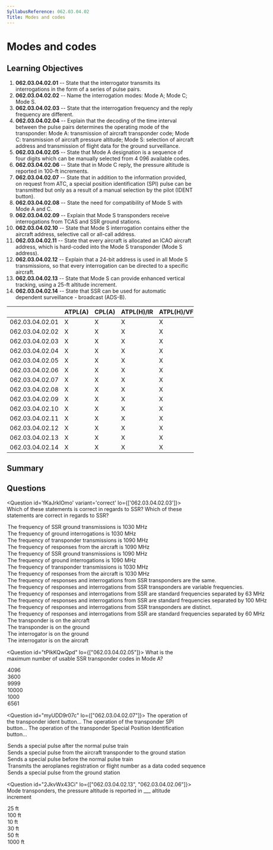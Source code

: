 ```yaml
---
SyllabusReference: 062.03.04.02
Title: Modes and codes
---
```


# Modes and codes

## Learning Objectives

1. **062.03.04.02.01** -- State that the interrogator transmits its
   interrogations in the form of a series of pulse pairs.
2. **062.03.04.02.02** -- Name the interrogation modes: Mode A; Mode C; Mode S.
3. **062.03.04.02.03** -- State that the interrogation frequency and the reply
   frequency are different.
4. **062.03.04.02.04** -- Explain that the decoding of the time interval between
   the pulse pairs determines the operating mode of the transponder: Mode A:
   transmission of aircraft transponder code; Mode C: transmission of aircraft
   pressure altitude; Mode S: selection of aircraft address and transmission of
   flight data for the ground surveillance.
5. **062.03.04.02.05** -- State that Mode A designation is a sequence of four
   digits which can be manually selected from 4 096 available codes.
6. **062.03.04.02.06** -- State that in Mode C reply, the pressure altitude is
   reported in 100-ft increments.
7. **062.03.04.02.07** -- State that in addition to the information provided, on
   request from ATC, a special position identification (SPI) pulse can be
   transmitted but only as a result of a manual selection by the pilot (IDENT
   button).
8. **062.03.04.02.08** -- State the need for compatibility of Mode S with Mode A
   and C.
9. **062.03.04.02.09** -- Explain that Mode S transponders receive
   interrogations from TCAS and SSR ground stations.
10. **062.03.04.02.10** -- State that Mode S interrogation contains either the
    aircraft address, selective call or all-call address.
11. **062.03.04.02.11** -- State that every aircraft is allocated an ICAO
    aircraft address, which is hard-coded into the Mode S transponder (Mode S
    address).
12. **062.03.04.02.12** -- Explain that a 24-bit address is used in all Mode S
    transmissions, so that every interrogation can be directed to a specific
    aircraft.
13. **062.03.04.02.13** -- State that Mode S can provide enhanced vertical
    tracking, using a 25-ft altitude increment.
14. **062.03.04.02.14** -- State that SSR can be used for automatic dependent
    surveillance - broadcast (ADS-B).

|                 | ATPL(A) | CPL(A) | ATPL(H)/IR | ATPL(H)/VFR | CPL(H) | IR  | CBIR(A) |
| --------------- | ------- | ------ | ---------- | ----------- | ------ | --- | ------- |
| 062.03.04.02.01 | X       | X      | X          | X           | X      | X   | X       |
| 062.03.04.02.02 | X       | X      | X          | X           | X      | X   | X       |
| 062.03.04.02.03 | X       | X      | X          | X           | X      |     |         |
| 062.03.04.02.04 | X       | X      | X          | X           | X      |     |         |
| 062.03.04.02.05 | X       | X      | X          | X           | X      | X   | X       |
| 062.03.04.02.06 | X       | X      | X          | X           | X      | X   |         |
| 062.03.04.02.07 | X       | X      | X          | X           | X      | X   |         |
| 062.03.04.02.08 | X       | X      | X          | X           | X      | X   |         |
| 062.03.04.02.09 | X       | X      | X          | X           | X      | X   |         |
| 062.03.04.02.10 | X       | X      | X          | X           | X      | X   |         |
| 062.03.04.02.11 | X       | X      | X          | X           | X      | X   | X       |
| 062.03.04.02.12 | X       | X      | X          | X           | X      | X   |         |
| 062.03.04.02.13 | X       | X      | X          | X           | X      | X   |         |
| 062.03.04.02.14 | X       | X      | X          | X           | X      | X   |         |

## Summary

## Questions

<Question id='fKaJrkIOmo' variant='correct' lo={['062.03.04.02.03']}>
  <Text variant='oneCorrect'>Which of these statements is correct in regards to SSR?</Text>
  <Text variant='oneTwo'>Which of these statements are correct in regards to SSR?</Text>
  <Option id='fKaJrkIOmo-1' correct key="1">The frequency of SSR ground transmissions is 1030 MHz</Option>
  <Option id='fKaJrkIOmo-2' correct key="1">The frequency of ground interrogations is 1030 MHz</Option>
  <Option id='fKaJrkIOmo-3' correct key="2">The frequency of transponder transmissions is 1090 MHz</Option>
  <Option id='fKaJrkIOmo-4' correct key="2">The frequency of responses from the aircraft is 1090 MHz</Option>

<Option id="fKaJrkIOmo-5" key="3">
  The frequency of SSR ground transmissions is 1090 MHz
</Option>
<Option id="fKaJrkIOmo-6" key="3">
  The frequency of ground interrogations is 1090 MHz
</Option>
<Option id="fKaJrkIOmo-7" key="4">
  The frequency of transponder transmissions is 1030 MHz
</Option>
<Option id="fKaJrkIOmo-8" key="4">
  The frequency of responses from the aircraft is 1030 MHz
</Option>

<Option id="fKaJrkIOmo-9" key="5">
  The frequency of responses and interrogations from SSR transponders are the
  same.
</Option>
<Option id="fKaJrkIOmo-a" key="5">
  The frequency of responses and interrogations from SSR transponders are
  variable frequencies.
</Option>
<Option id="fKaJrkIOmo-b" key="5">
  The frequency of responses and interrogations from SSR are standard
  frequencies separated by 63 MHz
</Option>
<Option id="fKaJrkIOmo-c" key="5">
  The frequency of responses and interrogations from SSR are standard
  frequencies separated by 100 MHz
</Option>
<Option id="fKaJrkIOmo-d" correct key="5">
  The frequency of responses and interrogations from SSR transponders are
  distinct.
</Option>
<Option id="fKaJrkIOmo-e" correct key="5">
  The frequency of responses and interrogations from SSR are standard
  frequencies separated by 60 MHz
</Option>

  <Option id='fKaJrkIOmo-f' key="7" correct >The transponder is on the aircraft</Option>
  <Option id='fKaJrkIOmo-g' key="7" >The transponder is on the ground</Option>
  <Option id='fKaJrkIOmo-h' key="7" correct >The interrogator is on the ground</Option>
  <Option id='fKaJrkIOmo-i' key="7" >The interrogator is on the aircraft</Option>
</Question>

<Question id="tPIkKQwQpd" lo={["062.03.04.02.05"]}>
  <Text variant="oneCorrect">
    What is the maximum number of usable SSR transponder codes in Mode A?
  </Text>
  <Option
    id="tPIkKQwQpd-1"
    correct
    why="Each transponder digit can be a number between 0 and 7. 8 * 8 * 8 * 8 = 4096"
  >
    4096
  </Option>
  <Option id="tPIkKQwQpd-2">3600</Option>
  <Option id="tPIkKQwQpd-3">9999</Option>
  <Option id="tPIkKQwQpd-4">10000</Option>
  <Option id="tPIkKQwQpd-5">1000</Option>
  <Option id="tPIkKQwQpd-6">6561</Option>
</Question>

<Question id="myUDD9r07c" lo={["062.03.04.02.07"]}>
  <Text variant="oneCorrect">
    The operation of the transponder ident button...
  </Text>
  <Text variant="oneCorrect">
    The operation of the transponder SPI button...
  </Text>
  <Text variant="oneCorrect">
    The operation of the transponder Special Position Identification button...
  </Text>
  <Option id="myUDD9r07c-1" correct why="">
    Sends a special pulse after the normal pulse train
  </Option>
  <Option id="myUDD9r07c-2" correct why="">
    Sends a special pulse from the aircraft transponder to the ground station
  </Option>
  <Option
    id="myUDD9r07c-3"
    why="The special pulse is sent before the normal pulse train"
  >
    Sends a special pulse before the normal pulse train
  </Option>
  <Option
    id="myUDD9r07c-4"
    why="This is a functionality of the normal transponder operation in mode C/S, not a particularity of the SPI mode."
  >
    Transmits the aeroplanes registration or flight number as a data coded
    sequence
  </Option>
  <Option
    id="myUDD9r07c-5"
    why="The ident button is available at the transponder in the aircraft."
  >
    Sends a special pulse from the ground station
  </Option>
</Question>

<Question id="2JkvWx43Ci" lo={["062.03.04.02.13", "062.03.04.02.06"]}>
  <Text variant="oneCorrect">
    Mode <Subject /> transponders, the pressure altitude is reported in ___
    altitude increment
  </Text>
  <Option id="2JkvWx43Ci-1" subject={["S"]} why="True for Mode S">
    25 ft
  </Option>
  <Option id="2JkvWx43Ci-2" subject={["C"]} why="True for Mode C">
    100 ft
  </Option>
  <Option id="2JkvWx43Ci-3">10 ft</Option>
  <Option id="2JkvWx43Ci-4">30 ft</Option>
  <Option id="2JkvWx43Ci-5">50 ft</Option>
  <Option id="2JkvWx43Ci-6">1000 ft</Option>
</Question>
